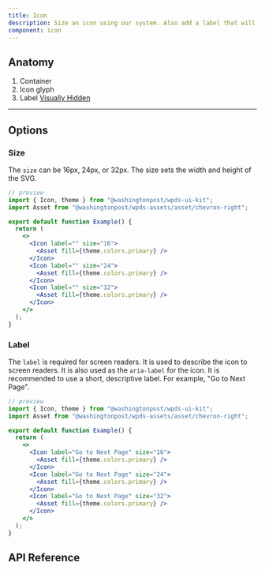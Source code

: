 ```yaml
---
title: Icon
description: Size an icon using our system. Also add a label that will be announced by screen readers.
component: icon
---
```


## Anatomy

<Container caption="Icon component shown with an Add icon asset. Inspect the HTML to see the props. Or use a screen reader to read the label.">
  <InlineSVG path="/img/components/icon/anatomy.svg" />
</Container>

1. Container
2. Icon glyph
3. Label [Visually Hidden](/components/visually-hidden)

---

## Options

### Size

The `size` can be 16px, 24px, or 32px. The size sets the width and height of the SVG.

```jsx
// preview
import { Icon, theme } from "@washingtonpost/wpds-ui-kit";
import Asset from "@washingtonpost/wpds-assets/asset/chevron-right";

export default function Example() {
  return (
    <>
      <Icon label="" size="16">
        <Asset fill={theme.colors.primary} />
      </Icon>
      <Icon label="" size="24">
        <Asset fill={theme.colors.primary} />
      </Icon>
      <Icon label="" size="32">
        <Asset fill={theme.colors.primary} />
      </Icon>
    </>
  );
}
```

### Label

The `label` is required for screen readers. It is used to describe the icon to screen readers. It is also used as the `aria-label` for the icon. It is recommended to use a short, descriptive label. For example, "Go to Next Page".

```jsx
// preview
import { Icon, theme } from "@washingtonpost/wpds-ui-kit";
import Asset from "@washingtonpost/wpds-assets/asset/chevron-right";

export default function Example() {
  return (
    <>
      <Icon label="Go to Next Page" size="16">
        <Asset fill={theme.colors.primary} />
      </Icon>
      <Icon label="Go to Next Page" size="24">
        <Asset fill={theme.colors.primary} />
      </Icon>
      <Icon label="Go to Next Page" size="32">
        <Asset fill={theme.colors.primary} />
      </Icon>
    </>
  );
}
```

## API Reference

<PropsTable props={propsTable} />
